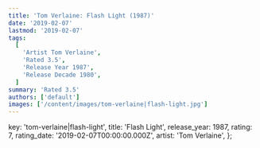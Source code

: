```yaml
---
title: 'Tom Verlaine: Flash Light (1987)'
date: '2019-02-07'
lastmod: '2019-02-07'
tags:
  [
    'Artist Tom Verlaine',
    'Rated 3.5',
    'Release Year 1987',
    'Release Decade 1980',
  ]
summary: 'Rated 3.5'
authors: ['default']
images: ['/content/images/tom-verlaine|flash-light.jpg']
---
```


  key: 'tom-verlaine|flash-light',
  title: 'Flash Light',
  release_year: 1987,
  rating: 7,
  rating_date: '2019-02-07T00:00:00.000Z',
  artist: 'Tom Verlaine',
};

<MusicRating data={data} />
